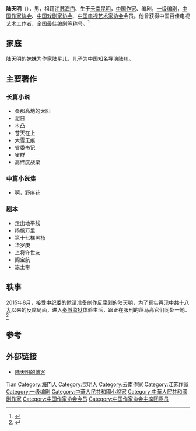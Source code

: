 {{expand|time=2010-04-07T14:22:17+00:00}}
'''陆天明'''（{{bd|1943年}}），男，祖籍[[江苏|江苏]][[海门|海门]]、生于[[云南|云南]][[昆明|昆明]]，[[中华人民共和国|中国]][[作家|作家]]、编剧，[[一级编剧|一级编剧]]，[[中国作家协会|中国作家协会]]、[[中国戏剧家协会|中国戏剧家协会]]、[[中国电视艺术家协会|中国电视艺术家协会]]会员。他曾获得中国百佳电视艺术工作者、全国最佳编剧等称号。<ref>{{cite web|url=http://www.chinawriter.com.cn/fwzj/writer/151.shtml|title=陆天明|publisher=中国作家网|accessdate=2010-03-08|archive-date=2018-11-23|archive-url=https://web.archive.org/web/20181123154330/http://www.chinawriter.com.cn/fwzj/writer/151.shtml|dead-url=no}}</ref>

== 家庭 ==
陆天明的妹妹为作家[[陆星儿|陆星儿]]，儿子为中国知名导演[[陆川_(导演)|陆川]]。

== 主要著作 ==
=== 长篇小说 ===
* 桑那高地的太阳
* 泥日
* 木凸
* 苍天在上
* 大雪无痕
* 省委书记
* 雀群
* 高纬度战栗

=== 中篇小说集 ===
* 啊，野麻花

===剧本===
* 走出地平线
* 扬帆万里
* 第十七棵黑杨
* 华罗庚
* 上将许世友
* 阎宝航
* 冻土带

== 轶事 ==
2015年8月，接受[[中纪委|中纪委]]的邀请准备创作反腐剧的陆天明，为了真实再现[[中共十八大|中共十八大]]以来的反腐局面，进入[[秦城监狱|秦城监狱]]体验生活，跟正在服刑的落马高官们同处一地。<ref>{{cite web |url=http://news.163.com/15/0808/19/B0H5UCSI00014SEH.html |language= |title=作家陆天明将到秦城监狱体验生活 或遇落马高官 |publisher=新京报 |date=2015-08-08 |accessdate= |deadurl=yes |archiveurl=https://web.archive.org/web/20150809071722/http://news.163.com/15/0808/19/B0H5UCSI00014SEH.html |archivedate=2015-08-09 }}</ref>

== 参考 ==
{{reflist}}

== 外部链接 ==
* [http://blog.sina.com.cn/lutianming 陆天明的博客] {{Wayback|url=http://blog.sina.com.cn/lutianming |date=20200813095844 }}

{{中国作家小作品}}
{{中国作家协会第六届全国委员会}}
{{中国作家协会第七届全国委员会}}
{{中国作家协会第八届全国委员会}}
{{中国作家协会第九届全国委员会}}

{{Authority control}}
{{DEFAULTSORT:Lu Tianming}}
[[Category:陆姓|Tian]]
[[Category:海门人|Category:海门人]]
[[Category:昆明人|Category:昆明人]]
[[Category:云南作家|Category:云南作家]]
[[Category:江苏作家|Category:江苏作家]]
[[Category:一级编剧|Category:一级编剧]]
[[Category:中華人民共和國小說家|Category:中華人民共和國小說家]]
[[Category:中華人民共和國剧作家|Category:中華人民共和國剧作家]]
[[Category:中国作家协会会员|Category:中国作家协会会员]]
[[Category:中国作家协会主席团委员|Category:中国作家协会主席团委员]]